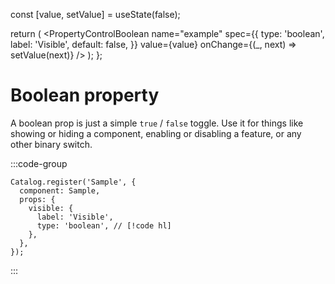 
  const [value, setValue] = useState(false);

  return (
    <PropertyControlBoolean
      name="example"
      spec={{
        type: 'boolean',
        label: 'Visible',
        default: false,
      }}
      value={value}
      onChange={(_, next) => setValue(next)}
    />
  );
};

# Boolean property

A boolean prop is just a simple `true` / `false` toggle. Use it for things like showing or hiding a component, enabling or disabling a feature, or any other binary switch.

:::code-group
<div data-title="Preview">
  <BasicUsage />
</div>

```tsx [Code]
Catalog.register('Sample', {
  component: Sample,
  props: {
    visible: {
      label: 'Visible',
      type: 'boolean', // [!code hl]
    },
  },
});
```
:::

